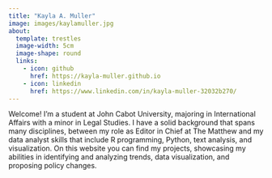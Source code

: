 ```yaml
---
title: "Kayla A. Muller"
image: images/kaylamuller.jpg
about:
  template: trestles
  image-width: 5cm
  image-shape: round
  links:
    - icon: github
      href: https://kayla-muller.github.io
    - icon: linkedin
      href: https://www.linkedin.com/in/kayla-muller-32032b270/
---
```

Welcome! I'm a student at John Cabot University, majoring in International Affairs with a minor in Legal Studies. I have a solid background that spans many disciplines, between my role as Editor in Chief at The Matthew and my data analyst skills that include R programming, Python, text analysis, and visualization. On this website you can find my projects, showcasing my abilities in identifying and analyzing trends, data visualization, and proposing policy changes.